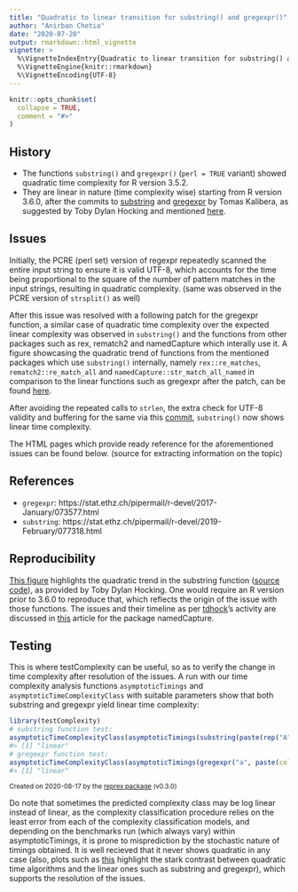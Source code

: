 ```yaml
---
title: "Quadratic to linear transition for substring() and gregexpr()"
author: "Anirban Chetia"
date: "2020-07-20"
output: rmarkdown::html_vignette
vignette: >
  %\VignetteIndexEntry{Quadratic to linear transition for substring() and gregexpr()}
  %\VignetteEngine{knitr::rmarkdown}
  %\VignetteEncoding{UTF-8}
---
```


```r
knitr::opts_chunk$set(
  collapse = TRUE,
  comment = "#>"
)
```

## History
- The functions `substring()` and `gregexpr()` (`perl = TRUE` variant) showed quadratic time complexity for R version 3.5.2.
- They are linear in nature (time complexity wise) starting from R version 3.6.0, after the commits to [substring](https://github.com/wch/r-source/commit/4931902af83938a21f4d3f8fa0fce81ad062f2c1) and [gregexpr](https://github.com/wch/r-source/commit/98d247645ba95270bd14790284500a699caebf52) by Tomas Kalibera, as suggested by Toby Dylan Hocking and mentioned [here](https://github.com/tdhock/namedCapture-article#6-mar-2019).

## Issues
Initially, the PCRE (perl set) version of regexpr repeatedly scanned the entire input string to ensure it is valid UTF-8, which accounts for the time being proportional to the square of the number of pattern matches in the input strings, resulting in quadratic complexity. (same was observed in the PCRE version of `strsplit()` as well)

After this issue was resolved with a following patch for the gregexpr function, a similar case of quadratic time complexity over the expected linear complexity was observed in `substring()` and the functions from other packages such as rex, rematch2 and namedCapture which interally use it. A figure showcasing the quadratic trend of functions from the mentioned packages which use `substring()` internally, namely `rex::re_matches`, `rematch2::re_match_all` and `namedCapture::str_match_all_named` in comparison to the linear functions such as gregexpr after the patch, can be found [here](https://github.com/tdhock/namedCapture-article/blob/master/figure-trackDb-pkgs.png).

After avoiding the repeated calls to `strlen`, the extra check for UTF-8 validity and buffering for the same via this [commit](https://github.com/wch/r-source/commit/4931902af83938a21f4d3f8fa0fce81ad062f2c1), `substring()` now shows linear time complexity. 

The HTML pages which provide ready reference for the aforementioned issues can be found below. (source for extracting information on the topic)

## References
- `gregexpr`: https://stat.ethz.ch/pipermail/r-devel/2017-January/073577.html 
- `substring`: https://stat.ethz.ch/pipermail/r-devel/2019-February/077318.html 

## Reproducibility
[This figure](https://github.com/tdhock/namedCapture-article/blob/master/figure-substring-bug.png) highlights the quadratic trend in the substring function ([source code](https://github.com/tdhock/namedCapture-article/blob/master/figure-substring-bug.R)), as provided by Toby Dylan Hocking.
One would require an R version prior to 3.6.0 to reproduce that, which reflects the origin of the issue with those functions. The issues and their timeline as per [tdhock](https://github.com/tdhock)'s activity are discussed in [this](https://github.com/tdhock/namedCapture-article) article for the package namedCapture.

## Testing
This is where testComplexity can be useful, so as to verify the change in time complexity after resolution of the issues. A run with our time complexity analysis functions `asymptoticTimings` and `asymptoticTimeComplexityClass` with suitable parameters show that both substring and gregexpr yield linear time complexity:
```r
library(testComplexity)
# substring function test:
asymptoticTimeComplexityClass(asymptoticTimings(substring(paste(rep("A", N), collapse = ""), 1:N, 1:N), data.sizes = 10^seq(1, 5, by = 0.5), max.seconds = 1))
#> [1] "linear"
# gregexpr function test:
asymptoticTimeComplexityClass(asymptoticTimings(gregexpr("a", paste(collapse = "", rep("ab", N)), perl = TRUE), data.sizes = 10^seq(1, 5, by = 0.5), max.seconds = 1))
#> [1] "linear"
```

<sup>Created on 2020-08-17 by the [reprex package](https://reprex.tidyverse.org) (v0.3.0)</sup>

Do note that sometimes the predicted complexity class may be log linear instead of linear, as the complexity classification procedure relies on the least error from each of the complexity classification models, and depending on the benchmarks run (which always vary) within asymptoticTimings, it is prone to misprediction by the stochastic nature of timings obtained. It is well recieved that it never shows quadratic in any case (also, plots such as [this](https://github.com/Anirban166/testComplexity/issues/15#issuecomment-647085864) highlight the stark contrast between quadratic time algorithms and the linear ones such as substring and gregexpr), which supports the resolution of the issues. 

